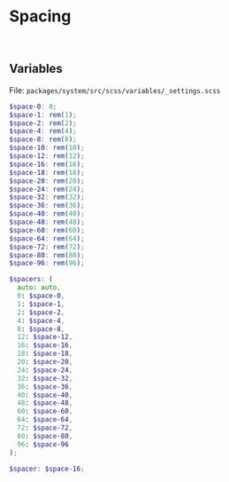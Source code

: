 
<Meta title='Blocks/Spacing' />

# Spacing

<br />

## Variables

File: `packages/system/src/scss/variables/_settings.scss`

```scss
$space-0: 0;
$space-1: rem(1);
$space-2: rem(2);
$space-4: rem(4);
$space-8: rem(8);
$space-10: rem(10);
$space-12: rem(12);
$space-16: rem(16);
$space-18: rem(18);
$space-20: rem(20);
$space-24: rem(24);
$space-32: rem(32);
$space-36: rem(36);
$space-40: rem(40);
$space-48: rem(48);
$space-60: rem(60);
$space-64: rem(64);
$space-72: rem(72);
$space-80: rem(80);
$space-96: rem(96);

$spacers: (
  auto: auto,
  0: $space-0,
  1: $space-1,
  2: $space-2,
  4: $space-4,
  8: $space-8,
  12: $space-12,
  16: $space-16,
  18: $space-18,
  20: $space-20,
  24: $space-24,
  32: $space-32,
  36: $space-36,
  40: $space-40,
  48: $space-48,
  60: $space-60,
  64: $space-64,
  72: $space-72,
  80: $space-80,
  96: $space-96
);

$spacer: $space-16;
```
